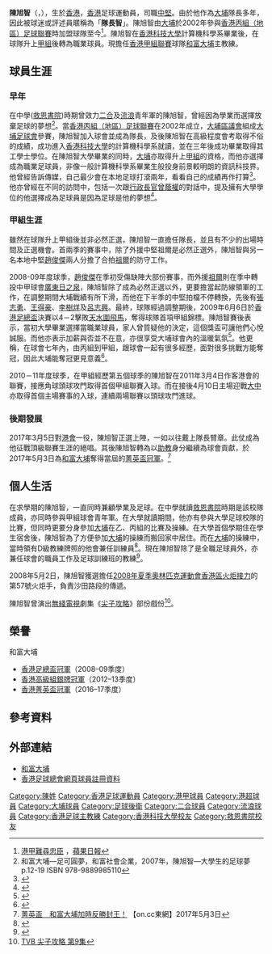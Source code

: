 {{Infobox football biography
| playername  = 陳旭智 <br> Chan Yuk Chi
| image       = HK NTRWTP Chan Yuk Chi.JPG
| image_size  = 220
| fullname    = 陳旭智
| nickname    = 隊長智、大埔[[約翰·泰利|泰利]]、胖虎
| birth_date  = {{birth date and age|1984|9|8}}
| birth_place = {{HKG-1959}}[[大埔區|大埔區]]
| height      = {{height|m=1.86}}
| currentclub = [[大埔足球會|和富大埔]]
| clubnumber  = 
| position    = [[後衛_(足球)|後衛]]
| youthyears1 = 
| youthclubs1 = [[二合足球隊|二合]]
| youthyears2 = 
| youthclubs2 = [[香港流浪足球會|流浪]]
| years1 = 2002–2017
| clubs1 = [[大埔足球會|和富大埔]]
| caps1  = 87
| goals1 = 4
| manageryears1 = 2017-2020
| managerclubs1 = [[大埔足球會|和富大埔]]助理教練
| manageryears3 = 2020-
| managerclubs3 = [[大埔足球會|和富大埔]]主教練
| pcupdate = 2017年7月14日
| ntupdate = 
}}

'''陳旭智'''（{{lang-en|'''Chan Yuk Chi'''}}，{{bd|1984年|9月8日|catidx=Chan, Yuk Chi}}），生於[[香港|香港]]，[[香港|香港]]足球運動員，司職[[中堅|中堅]]。由於他作為[[大埔足球會|大埔]]隊長多年，因此被球迷或評述員暱稱為「'''隊長智'''」。陳旭智由[[大埔足球會|大埔]]於2002年參與[[香港丙組（地區）足球聯賽|香港丙組（地區）足球聯賽]]時加盟球隊至今<ref>[http://hk.apple.nextmedia.com/template/apple/art_main.php?iss_id=20100919&sec_id=25391&subsec_id=6041&art_id=14465658&cat_id=600&coln_id=3741362 港甲難尋忠臣] {{Wayback|url=http://hk.apple.nextmedia.com/template/apple/art_main.php?iss_id=20100919&sec_id=25391&subsec_id=6041&art_id=14465658&cat_id=600&coln_id=3741362 |date=20100921202633 }}，[[蘋果日報_(香港)|蘋果日報]]</ref>。陳旭智在[[香港科技大學|香港科技大學]]計算機科學系畢業後，在球隊升上[[香港甲組足球聯賽|甲組]]後轉為職業球員。現擔任[[香港甲組聯賽|香港甲組聯賽]]球隊[[大埔足球會|和富大埔]]主教練。

== 球員生涯 ==
=== 早年 ===
在中學([[救恩書院|救恩書院]])時期曾效力[[二合|二合]]及[[香港流浪足球會|流浪]]青年軍的陳旭智，曾經因為學業而選擇放棄足球的夢想<ref>和富大埔—足可圓夢，和富社會企業，2007年，陳旭智—大學生的足球夢 p.12-19 ISBN 978-9889985110</ref>。當[[香港丙組（地區）足球聯賽|香港丙組（地區）足球聯賽]]在2002年成立，[[大埔區議會|大埔區議會]]組成[[大埔足球會|大埔足球會]]參賽，陳旭智加入球會並成為隊長，及後陳旭智在高級程度會考取得不俗的成績，成功進入[[香港科技大學|香港科技大學]]的計算機科學系就讀，並在三年後成功畢業取得其工學士學位。在陳旭智大學畢業的同時，[[大埔足球會|大埔]]亦取得升上[[香港甲組足球聯賽|甲組]]的資格，而他亦選擇成為職業足球員，非像一般計算機科學系畢業生般投身前景較明朗的資訊科技界。他曾經告訴傳媒，自己最少會在本地足球打滾兩年，看看自己的成績再作打算<ref>{{cite news |title=大學畢業做波牛 |url=http://life.mingpao.com/cfm/dailynews3b.cfm?File=20060926/nalgf/gfn2.txt |date=2006年9月9日 |accessdate=2006-09-09 |publisher=明報 |archive-date=2011-07-18 |archive-url=https://web.archive.org/web/20110718022426/http://life.mingpao.com/cfm/dailynews3b.cfm?File=20060926%2Fnalgf%2Fgfn2.txt |dead-url=no }}</ref>。他亦曾經在不同的訪問中，包括一次跟[[香港特別行政區行政長官|行政長官]][[曾蔭權|曾蔭權]]的對話中，提及擁有大學學位的他選擇成為足球員是因為足球是他的夢想<ref>{{cite news |title=從差利卓別靈到和富大埔 |url=http://www.ceo.gov.hk/blog/chi/blog291107.htmlt |date=2007年11月29日 |accessdate=2007-11-29 |publisher=特首網誌 }}{{dead link|date=十一月 2017 |bot=InternetArchiveBot }}</ref>。

=== 甲組生涯 ===
雖然在球隊升上甲組後並非必然正選，陳旭智一直擔任隊長，並且有不少的出場時間及正選機會。首兩季的賽事中，除了外援中堅祖爾是必然正選外，陳旭智與另一名本地中堅[[趙俊傑|趙俊傑]]兩人分擔了合拍[[祖爾|祖爾]]的防守工作。

2008-09年度球季，[[趙俊傑|趙俊傑]]在季初受傷缺陣大部份賽事，而外援[[祖爾|祖爾]]則在季中轉投中甲球會[[廣東日之泉|廣東日之泉]]，陳旭智除了成為必然正選以外，更要擔當起防線領軍的工作，在調整期間大埔戰績有所下滑，而他在下半季的中堅拍檔不停轉換，先後有[[張志勇|張志勇]]、[[王得豪|王得豪]]、[[李樹烊|李樹烊]]及[[呂志興|呂志興]]。最終，球隊經過調整期後，2009年6月6日於[[香港足總盃|香港足總盃]]決賽以4－2擊敗[[天水圍飛馬|天水圍飛馬]]，奪得球隊首項甲組錦標。陳旭智賽後表示，當初大學畢業選擇當職業球員，家人曾質疑他的決定，這個獎盃可讓他們心悅誠服。而他亦表示加薪與否並不在意，亦很享受大埔球會內的溫暖氣氛<ref>{{cite news |title=大埔大翻身捧足總盃 克服財困創地區童話 |url=http://life.mingpao.com/cfm/dailynews3.cfm?File=20090607/nalsq/sqa1.txt |date=2009年6月7日 |accessdate=2009-06-07 |publisher=明報}}</ref>。他更稱，在球會七年內，由丙組到甲組，跟球會一起有很多經歷，面對很多挑戰方能奪冠，因此大埔能奪冠更見意義<ref>{{cite news |title=大埔隊長陳旭智：歷練奪冠更有意義 |url=http://www.takungpao.com:82/news/09/06/07/WF-1094124.htm |date=2009年6月7日 |accessdate=2009-06-07 |publisher=大公報 }}{{dead link|date=十一月 2017 |bot=InternetArchiveBot }}</ref>。

2010－11年度球季，在甲組經歷第五個球季的陳旭智在2011年3月4日作客港會的聯賽，接應角球頭球攻門取得首個甲組聯賽入球。而在接後4月10日主場迎戰[[大中足球會|大中]]亦取得首個主場賽事的入球，連續兩場聯賽以頭球攻門進球。

=== 後期發展 ===
2017年3月5日對[[港會|港會]]一役，陳旭智正選上陣，一如以往戴上隊長臂章。此仗成為他征戰頂級聯賽生涯的絕唱。其後陳旭智轉為以[[助教|助教]]身分繼續為球會貢獻，於2017年5月3日為[[大埔足球會|和富大埔]]奪得當屆的[[2016–17年香港菁英盃|菁英盃冠軍]]。<ref>[http://hk.on.cc/hk/bkn/cnt/sport/20170503/bkn-20170503173755632-0503_00882_001.html 菁英盃　和富大埔加時反勝封王！] {{Wayback|url=http://hk.on.cc/hk/bkn/cnt/sport/20170503/bkn-20170503173755632-0503_00882_001.html |date=20170506044524 }} 【on.cc東網】2017年5月3日</ref>

==個人生活==
在求學期的陳旭智，一直同時兼顧學業及足球。在中學就讀[[救恩書院|救恩書院]]時期是該校隊成員，亦同時參與甲組球會青年軍。在大學就讀期間，他亦有參與大學足球校隊的比賽，但同時更要分身參加[[大埔足球會|大埔]]在乙、丙組的比賽及操練。在大學首個學期住在學生宿舍後，陳旭智為了方便參加[[大埔足球會|大埔]]的操練而搬回家中居住。而在[[大埔足球會|大埔]]的操練中，當時領有D級教練牌照的他會兼任訓練員<ref>{{cite news |title=大埔足球隊諗計續命 |url=http://life.mingpao.com/cfm/dailynews3b.cfm?File=20060926/nalgf/gfn2.txt |date=2006年4月20日 |accessdate=2006-04-20 |publisher=太陽報 |archive-date=2011-07-18 |archive-url=https://web.archive.org/web/20110718022426/http://life.mingpao.com/cfm/dailynews3b.cfm?File=20060926%2Fnalgf%2Fgfn2.txt |dead-url=no }}</ref>。現在陳旭智除了是全職足球員外，亦兼任球會的職員工作及足球訓練班的教練<ref>{{cite news |title=大學生陳旭智「訓身」投入 |url=http://appledaily.atnext.com/template/apple/art_main.cfm?iss_id=20060801&sec_id=25391&subsec_id=25392&art_id=6178847 |date=2006年8月1日 |accessdate=2006-08-01 |publisher=蘋果日報 }}{{dead link|date=十一月 2017 |bot=InternetArchiveBot }}</ref>。

2008年5月2日，陳旭智獲選擔任[[2008年夏季奧林匹克運動會香港區火炬接力|2008年夏季奧林匹克運動會香港區火炬接力]]的第57號火炬手，負責沙田路段的傳遞。

陳旭智曾演出[[電視廣播有限公司|無綫電視]]劇集《[[尖子攻略|尖子攻略]]》部份戲份<ref>[http://drama.tvb.com/yourclassormine/story/009.html TVB 尖子攻略 第9集]</ref>。

==榮譽==
;和富大埔
* [[2008–09年香港足總盃|香港足總盃冠軍]]（2008–09季度）
* [[2012–13年香港高級組銀牌|香港高級組銀牌冠軍]]（2012–13季度）
* [[2016–17年香港菁英盃|香港菁英盃冠軍]]（2016–17季度）

==參考資料==
{{reflist}}

==外部連結==
*[[大埔足球會|和富大埔]]
*[https://www.hkfa.com/ch/club/21/detail?player=3895 香港足球總會網頁球員註冊資料]

{{Tai Po FC}}

{{DEFAULTSORT:Chan, Yuk Chi}}
[[Category:陳姓|Category:陳姓]]
[[Category:香港足球運動員|Category:香港足球運動員]]
[[Category:港甲球員|Category:港甲球員]]
[[Category:港超球員|Category:港超球員]]
[[Category:大埔球員|Category:大埔球員]]
[[Category:足球後衛|Category:足球後衛]]
[[Category:二合球員|Category:二合球員]]
[[Category:流浪球員|Category:流浪球員]]
[[Category:香港足球主教練|Category:香港足球主教練]]
[[Category:香港科技大學校友|Category:香港科技大學校友]]
[[Category:救恩書院校友|Category:救恩書院校友]]